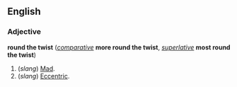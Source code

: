==English==
===Adjective===
'''round the twist''' (''[[comparative]]'' '''more round the twist''', ''[[superlative]]'' '''most round the twist''')

#(''slang'') [[Mad]].
#(''slang'') [[Eccentric]].